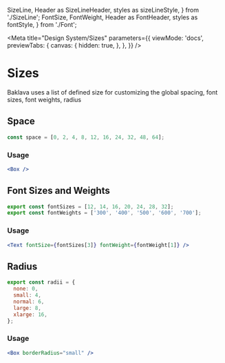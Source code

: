   SizeLine,
  Header as SizeLineHeader,
  styles as sizeLineStyle,
} from './SizeLine';
  FontSize,
  FontWeight,
  Header as FontHeader,
  styles as fontStyle,
} from './Font';

<Meta
  title="Design System/Sizes"
  parameters={{
    viewMode: 'docs',
    previewTabs: {
      canvas: {
        hidden: true,
      },
    },
  }}
/>

# Sizes

Baklava uses a list of defined size for customizing the global spacing, font sizes, font weights, radius

## Space

```jsx
const space = [0, 2, 4, 8, 12, 16, 24, 32, 48, 64];
```

<div style={sizeLineStyle.sizeLineContainer}>
  <SizeLineHeader />
  <SizeLine value="0" pixels="0" />
  <SizeLine value="1" pixels="2" />
  <SizeLine value="2" pixels="4" />
  <SizeLine value="3" pixels="8" />
  <SizeLine value="4" pixels="12" />
  <SizeLine value="5" pixels="16" />
  <SizeLine value="6" pixels="24" />
  <SizeLine value="7" pixels="32" />
  <SizeLine value="8" pixels="48" />
  <SizeLine value="9" pixels="64" />
</div>

### Usage

```jsx
<Box />
```

## Font Sizes and Weights

```jsx
export const fontSizes = [12, 14, 16, 20, 24, 28, 32];
export const fontWeights = ['300', '400', '500', '600', '700'];
```

<div style={fontStyle.fontContainer}>
<div style={fontStyle.fontSubContainer}>
  <FontHeader text="Font Size" />
  <FontSize fontSize={12} />
  <FontSize fontSize={14} />
  <FontSize fontSize={16} />
  <FontSize fontSize={20} />
  <FontSize fontSize={24} />
  <FontSize fontSize={28} />
  <FontSize fontSize={32} />
</div>

<div style={fontStyle.fontSubContainer}>
  <FontHeader text="Font Weight" />
  <FontWeight fontWeight="300" />
  <FontWeight fontWeight="400" />
  <FontWeight fontWeight="500"/>
  <FontWeight fontWeight="600" />
  <FontWeight fontWeight="700" />
</div>
</div>

### Usage

```jsx
<Text fontSize={fontSizes[3]} fontWeight={fontWeight[1]} />
```

## Radius

```jsx
export const radii = {
  none: 0,
  small: 4,
  normal: 6,
  large: 8,
  xlarge: 16,
};
```

<div style={fontStyle.fontSubContainer}>
  <FontHeader text="Radius" />
  <Radius radius={0} value="none" />
  <Radius radius={4} value="small" />
  <Radius radius={6} value="normal" />
  <Radius radius={8} value="large" />
  <Radius radius={16} value="xlarge" />
</div>

### Usage

```jsx
<Box borderRadius="small" />
```
